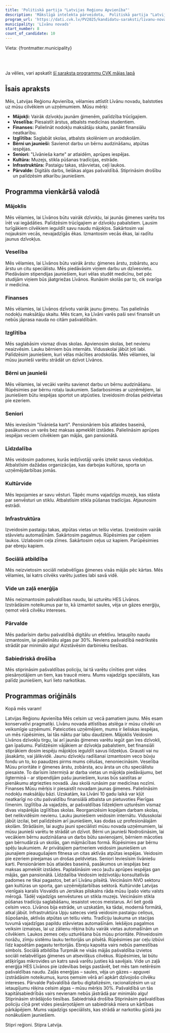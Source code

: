 ```yaml
---
title: 'Politiskā partija "Latvijas Reģionu Apvienība"'
description: 'Mākslīgā intelekta pārveidota,  Politiskā partija "Latvijas Reģionu Apvienība" - Līvānu novads programma vienkāršā valodā'
program_url: 'https://dati.cvk.lv/PV2025/kandidatu-saraksti/livanu-novads/politiska-partija-latvijas-regionu-apvieniba'
municipality: 'Līvānu novads'
start_number: 8
count_of_candidate: 10
---
```



Vieta: {frontmatter.municipality}<br/>

<Badge text="Mājokļu pieejamība" variant="note" size="small" /> <Badge text="Veselības aprūpes uzlabošana" variant="note" size="small" /> <Badge text="Jaunu ģimeņu piesaiste" variant="note" size="small" /> <Badge text="Izglītības kvalitāte" variant="note" size="small" /> <Badge text="Senioru atbalsts" variant="note" size="small" />

<br/><br/> 

<Card title='Šis ir mākslīga intelekta ģenerēts apraksts' icon='starlight'>
    Ja vēlies, vari apskatīt <a href={frontmatter.program_url} target='_blank'>šī saraksta programmu CVK mājas lapā</a>
    </Card>

## Īsais apraksts

Mēs, Latvijas Reģionu Apvienība, vēlamies attīstīt Līvānu novadu, balstoties uz mūsu cilvēkiem un uzņēmumiem. Mūsu mērķi:

*   **Mājokļi:** Vairāk dzīvokļu jaunām ģimenēm, palīdzība trūcīgajiem.
*   **Veselība:** Piesaistīt ārstus, atbalsts medicīnas studentiem.
*   **Finanses:** Palielināt nodokļu maksātāju skaitu, panākt finansiālu neatkarību.
*   **Izglītība:** Saglabāt skolas, atbalsts skolēniem un arodskolām.
*   **Bērni un jaunieši:** Savienot darbu un bērnu audzināšanu, atpūtas iespējas.
*   **Seniori:** "Līvānieša karte" ar atlaidēm, aprūpes iespējas.
*   **Kultūra:** Muzejs, stikla pūšanas tradīcijas, estrāde.
*   **Infrastruktūra:** Pastaigu takas, stāvvietas, ceļi laukos.
*   **Pārvalde:** Digitāls darbs, lielākas algas pašvaldībā. Stiprināsim drošību un palīdzēsim atkarību jauniešiem.

## Programma vienkāršā valodā

### Mājoklis

Mēs vēlamies, lai Līvānos būtu vairāk dzīvokļu, lai jaunās ģimenes varētu tos īrēt vai iegādāties. Palīdzēsim trūcīgajiem ar dzīvokļu pabalstiem. Ļausim turīgākiem cilvēkiem ieguldīt savu naudu mājokļos. Sakārtosim vai nojauksim vecās, nevajadzīgās ēkas. Izmantosim vecās ēkas, lai radītu jaunus dzīvokļus.

### Veselība

Mēs vēlamies, lai Līvānos būtu vairāk ārstu: ģimenes ārstu, zobārstu, acu ārstu un citu speciālistu. Mēs piedāvāsim viņiem darbu un dzīvesvietu. Piedāvāsim stipendijas jauniešiem, kuri vēlas studēt medicīnu, bet pēc studijām viņiem būs jāatgriežas Līvānos. Runāsim skolās par to, cik svarīga ir medicīna.

### Finanses

Mēs vēlamies, lai Līvānos dzīvotu vairāk jaunu ģimeņu. Tas palielinās nodokļu maksātāju skaitu. Mēs ticam, ka Līvāni varēs paši sevi finansēt un nebūs jāprasa nauda no citām pašvaldībām.

### Izglītība

Mēs saglabāsim vismaz divas skolas. Apvienosim skolas, bet nevienu neaizvēsim. Lauku bērniem būs internāts. Vidusskolai jābūt ļoti labi. Palīdzēsim jauniešiem, kuri vēlas mācīties arodskolās. Mēs vēlamies, lai mūsu jaunieši varētu strādāt un dzīvot Līvānos.

### Bērni un jaunieši

Mēs vēlamies, lai vecāki varētu savienot darbu un bērnu audzināšanu. Rūpēsimies par bērnu rotaļu laukumiem. Sadarbosimies ar uzņēmējiem, lai jauniešiem būtu iespējas sportot un atpūsties. Izveidosim drošas peldvietas pie ezeriem.

### Seniori

Mēs ieviesīsim "līvānieša karti". Pensionāriem būs atlaides baseinā, pasākumos un varēs bez maksas apmeklēt izstādes. Palielināsim aprūpes iespējas veciem cilvēkiem gan mājās, gan pansionātā.

### Līdzdalība

Mēs veidosim padomes, kurās iedzīvotāji varēs izteikt savus viedokļus. Atbalstīsim dažādas organizācijas, kas darbojas kultūras, sporta un uzņēmējdarbības jomās.

### Kultūrvide

Mēs lepojamies ar savu vēsturi. Tāpēc mums vajadzīgs muzejs, kas stāsta par senvēsturi un stiklu. Atbalstīsim stikla pūšanas tradīcijas. Atjaunosim estrādi.

### Infrastruktūra

Izveidosim pastaigu takas, atpūtas vietas un telšu vietas. Izveidosim vairāk stāvvietu automašīnām. Sakārtosim pagalmus. Rūpēsimies par ceļiem laukos. Uzlabosim ceļa zīmes. Sakārtosim ceļus uz kapiem. Parūpēsimies par ebreju kapiem.

### Sociālā atbildība

Mēs neizvietosim sociāli nelabvēlīgas ģimenes visās mājās pēc kārtas. Mēs vēlamies, lai katrs cilvēks varētu justies labi savā vidē.

### Vide un zaļā enerģija

Mēs neizmantosim pašvaldības naudu, lai uzturētu HES Līvānos. Izstrādāsim noteikumus par to, kā izmantot saules, vēja un gāzes enerģiju, ņemot vērā cilvēku intereses.

### Pārvalde

Mēs padarīsim darbu pašvaldībā digitālu un efektīvu. Ietaupīto naudu izmantosim, lai palielinātu algas par 30%. Neviens pašvaldībā nedrīkstēs strādāt par minimālo algu! Aizstāvēsim darbinieku tiesības.

### Sabiedriskā drošība

Mēs stiprināsim pašvaldības policiju, lai tā varētu cīnīties pret vides piesārņotājiem un tiem, kas traucē mieru. Mums vajadzīgs speciālists, kas palīdz jauniešiem, kuri lieto narkotikas.

## Programmas oriģināls

Kopā mēs varam!


Latvijas Reģionu Apvienība
Mēs celsim uz vecā pamatiem jaunu. Mēs esam konservatīvi pragmatiķi. Līvānu novada attīstības atslēga ir mūsu cilvēki un veiksmīgie uzņēmumi. Pateicoties uzņēmējiem, mums ir lieliskas iespējas, un mēs rūpēsimies, lai tās nāktu par labu daudziem.
Mājoklis
Veidosim Līvānos dzīvokļu tirgu, lai arī jaunās ģimenes varētu iegūt gan īres dzīvokli, gan īpašumu. Palīdzēsim vājākiem ar dzīvokļa pabalstiem, bet finansiāli stiprākiem dosim iespēju mājokļos ieguldīt savus līdzekļus. Grausti vai nu jāsakārto, vai jālikvidē. Jaunu dzīvokļu radīšanai izmantosim veco būvju fondu un to, ko paaudzes pirms mums cēlušas, nenoniecināsim.
Veselība
Mūsu prioritāte ir ģimenes ārstu, zobārsta, acu ārsta un citu speciālistu piesaiste. To darīsim īstermiņā ar darba vietas un mājokļa piedāvājumu, bet ilgtermiņā – ar stipendijām pašu jauniešiem, kuras būs saistītas ar pienākumu atgriezties novadā. Jau skolā runāsim par medicīnas nozīmi.
Finanses
Mūsu mērķis ir piesaistīt novadam jaunas ģimenes. Palielināsim nodokļu maksātāju bāzi. Uzskatām, ka Līvāni 10 gadu laikā var kļūt neatkarīgi no citu pašvaldību finansiālā atbalsta un pietuvoties Pierīgas līmenim.
Izglītība
Ja vajadzēs, ar pašvaldības līdzekļiem uzturēsim vismaz divas vispārējās izglītības skolas. Reorganizēsim kopējam darbam skolas, bet nelikvidēsim nevienu. Lauku jauniešiem veidosim internātu. Vidusskolai jābūt izcilai, bet palīdzēsim arī jauniešiem, kas dodas uz profesionālajām skolām. Strādāsim, lai augtu jauni speciālisti mūsu novada uzņēmumiem, lai mūsu jaunieši varētu te strādāt un dzīvot.
Bērni un jaunieši
Nodrošināsim, lai vecākiem bērnu audzināšana un darbs būtu savienojami, bērniem mācoties gan bērnudārzā un skolās, gan mājmācības formā. Rūpēsimies par bērnu spēļu laukumiem. Ar privātajiem partneriem veidosim jauniešiem un jaunajiem pieaugušajiem fitnesa un citas aktīvās atpūtas iespējas. Veidosim pie ezeriem pieejamas un drošas peldvietas.
Seniori
Ieviesīsim līvāniešu karti. Pensionāriem būs atlaides baseinā, pasākumos un iespējas bez maksas apmeklēt izstādes. Paplašināsim veco ļaužu aprūpes iespējas gan mājās, gan pansionātā.
Līdzdalība
Veidosim iedzīvotāju konsultatīvās padomes ne tikai pagastos, bet arī Līvānu pilsētā. Veicināsim NVO sektoru gan kultūras un sporta, gan uzņēmējdarbības sektorā.
Kultūrvide
Latvijas vienīgais karalis Visvaldis un Jersikas pilskalns rāda mūsu īpašo vietu valsts mērogā. Tādēļ vajadzīgs senvēstures un stikla muzejs. Veicināsim stikla pūšanas tradīciju saglabāšanu, iesaistot vecos meistarus. Arī šeit godā celsim veco. Līvānos bija estrāde, un uzskatām, ka tādai, modernā formātā, atkal jābūt.
Infrastruktūra
Upju sateces vietā veidosim pastaigu celiņus, šūpošanās, aktīvās atpūtas un telšu vietu. Tradīciju laukuma un stacijas tuvumā vajadzīgas papildu stāvvietas automašīnām. Iekšējos pagalmos veiksim izmaiņas, lai uz zālienu rēķina būtu vairāk vietas automašīnām un cilvēkiem. Laukos zemes ceļu uzturēšana būs mūsu prioritāte. Pilnveidosim norāžu, zīmju sistēmu lauku teritorijās un pilsētā. Rūpēsimies par ceļu izbūvi līdz kapsētām pagastu teritorijās. Ebreju kapsēta vairs nebūs pamestības simbols.
Sociālā atbildība
Turpmāk ne visās mājās pašvaldība izvietos sociāli nelabvēlīgas ģimenes un atsevišķus cilvēkus. Rūpēsimies, lai būtu atšķirīgas mikrovides un katrs savā varētu justies kā savējais.
Vide un zaļā enerģija
HES Līvānos pie izdevības beigs pastāvēt, bet mēs tam netērēsim pašvaldības naudu. Zaļās enerģijas – saules, vēja un gāzes – apguvei izstrādāsim noteikumus, kuros ņemsim vērā arī apkārt dzīvojošo cilvēku intereses.
Pārvalde
Pašvaldībā darbu digitalizēsim, racionalizēsim un uz ietaupījumu rēķina celsim algas – mūsu mērķis 30%. Pašvaldībā un tās kapitālsabiedrībās vairs nevienam nebūs jāstrādā par minimālo algu! Stiprināsim strādājošo tiesības.
Sabiedriskā drošība
Stiprināsim pašvaldības policiju cīņā pret vides piesārņotājiem un sabiedriskā miera un kārtības pārkāpējiem. Mums vajadzīgs speciālists, kas strādā ar narkotiku gūstā jau nonākušiem jauniešiem.


Stipri reģioni. Stipra Latvija.
